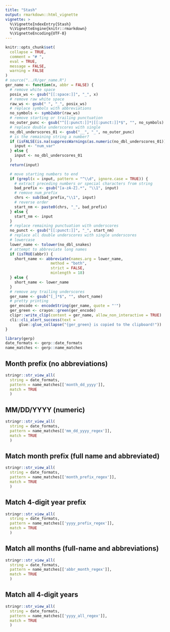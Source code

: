 ```yaml
---
title: "Stash"
output: rmarkdown::html_vignette
vignette: >
  %\VignetteIndexEntry{Stash}
  %\VignetteEngine{knitr::rmarkdown}
  %\VignetteEncoding{UTF-8}
---
```


```r
knitr::opts_chunk$set(
  collapse = TRUE,
  comment = "# ",
  eval = TRUE,
  message = FALSE,
  warning = FALSE
)
# source("../R/ger_name.R")
ger_name <- function(x, abbr = FALSE) {
  # remove white space
  posix_ws <- gsub("[[:space:]]", "_", x)
  # remove raw white space
  raw_ws <- gsub(" ", "_", posix_ws)
  # replace symbols with abbreviations
  no_symbols <- symb2abbr(raw_ws)
  # remove starting or trailing punctuation
  no_outer_punc <- gsub("^[[:punct:]]*|[[:punct:]]*$", "", no_symbols)
  # replace double underscores with single
  no_dbl_underscores_01 <- gsub("__", "_", no_outer_punc)
  # is the remaining string a number?
  if (isFALSE(is.na(suppressWarnings(as.numeric(no_dbl_underscores_01))))) {
    input <- "num_var"
  } else {
    input <- no_dbl_underscores_01
  }
  return(input)

  # move starting numbers to end
  if (grepl(x = input, pattern = "^\\d", ignore.case = TRUE)) {
    # extract preceding numbers or special characters from string
    bad_prefix <- gsub("[a-zA-Z].*", "\\1", input)
    # remove num_prefix
    chrs <- sub(bad_prefix,"\\1", input)
    # reverse order
    start_nm <- paste0(chrs, "_", bad_prefix)
  } else {
    start_nm <- input
  }
  # replace remaining punctuation with underscores
  no_punct <- gsub("[[:punct:]]", "_", start_nm)
  # replace all double underscores with single underscores
  # lowercase
  lower_name <- tolower(no_dbl_snakes)
  # attempt to abbreviate long names
  if (isTRUE(abbr)) {
    short_name <- abbreviate(names.arg = lower_name,
                    method = "both",
                    strict = FALSE,
                    minlength = 18)
  } else {
    short_name <- lower_name
  }
  # remove any trailing underscores
  ger_name <- gsub("[_]*$", "", short_name)
  # pretty printing
  ger_encode <- encodeString(ger_name, quote = "'")
  ger_green <- crayon::green(ger_encode)
  clipr::write_clip(content = ger_name, allow_non_interactive = TRUE)
  cli::cli_alert_success(text =
      glue::glue_collapse("{ger_green} is copied to the clipboard!"))
}
```


```r
library(gerp)
date_formats <- gerp::date_formats
name_matches <- gerp::name_matches
```

## Month prefix (no abbreviations)

```r
stringr::str_view_all(
  string = date_formats, 
  pattern = name_matches[['month_dd_yyyy']], 
  match = TRUE
  )
```

## MM/DD/YYYY (numeric)

```r
stringr::str_view_all(
  string = date_formats,
  pattern = name_matches[['mm_dd_yyyy_regex']],
  match = TRUE
  )
```

## Match month prefix (full name and abbreviated)

```r
stringr::str_view_all(
  string = date_formats, 
  pattern = name_matches[['month_prefix_regex']],
  match = TRUE
  )
```

## Match 4-digit year prefix

```r
stringr::str_view_all(
  string = date_formats, 
  pattern = name_matches[['yyyy_prefix_regex']],
  match = TRUE
  )
```

## Match all months (full-name and abbreviations)

```r
stringr::str_view_all(
  string = date_formats, 
  pattern = name_matches[['abbr_month_regex']],
  match = TRUE
  )
```

## Match all 4-digit years

```r
stringr::str_view_all(
  string = date_formats, 
  pattern = name_matches[['yyyy_all_regex']],
  match = TRUE
  )
```






